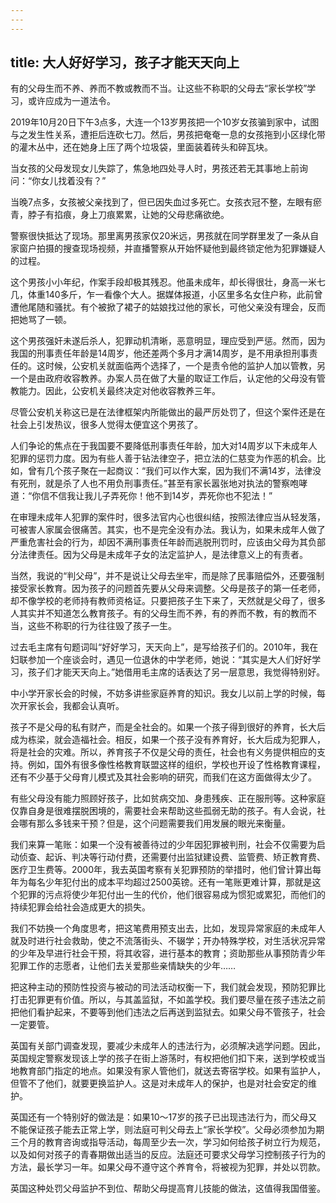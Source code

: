 ```yaml
---
---
---
```

title: 大人好好学习，孩子才能天天向上
---




有的父母生而不养、养而不教或教而不当。让这些不称职的父母去“家长学校”学习，或许应成为一道法令。

2019年10月20日下午3点多，大连一个13岁男孩把一个10岁女孩骗到家中，试图与之发生性关系，遭拒后连砍七刀。然后，男孩把奄奄一息的女孩拖到小区绿化带的灌木丛中，还在她身上压了两个垃圾袋，里面装着砖头和碎瓦块。

当女孩的父母发现女儿失踪了，焦急地四处寻人时，男孩还若无其事地上前询问：“你女儿找着没有？”

当晚7点多，女孩被父亲找到了，但已因失血过多死亡。女孩衣冠不整，左眼有瘀青，脖子有掐痕，身上刀痕累累，让她的父母悲痛欲绝。

警察很快抵达了现场。那里离男孩家仅20米远，男孩就在同学群里发了一条从自家窗户拍摄的搜查现场视频，并直播警察从开始怀疑他到最终锁定他为犯罪嫌疑人的过程。

这个男孩小小年纪，作案手段却极其残忍。他虽未成年，却长得很壮，身高一米七几，体重140多斤，乍一看像个大人。据媒体报道，小区里多名女住户称，此前曾遭他尾随和骚扰。有个被掀了裙子的姑娘找过他的家长，可他父亲没有理会，反而把她骂了一顿。

这个男孩强奸未遂后杀人，犯罪动机清晰，恶意明显，理应受到严惩。然而，因为我国的刑事责任年龄是14周岁，他还差两个多月才满14周岁，是不用承担刑事责任的。这时候，公安机关就面临两个选择了，一个是责令他的监护人加以管教，另一个是由政府收容教养。办案人员在做了大量的取证工作后，认定他的父母没有管教能力。因此，公安机关最终决定对他收容教养三年。

尽管公安机关称这已是在法律框架内所能做出的最严厉处罚了，但这个案件还是在社会上引发热议，很多人觉得太便宜这个男孩了。

人们争论的焦点在于我国要不要降低刑事责任年龄，加大对14周岁以下未成年人犯罪的惩罚力度。因为有些人善于钻法律空子，把立法的仁慈变为作恶的机会。比如，曾有几个孩子聚在一起商议：“我们可以作大案，因为我们不满14岁，法律没有死刑，就是杀了人也不用负刑事责任。”甚至有家长嚣张地对执法的警察咆哮道：“你信不信我让我儿子弄死你！他不到14岁，弄死你也不犯法！”

在审理未成年人犯罪的案件时，很多法官内心也很纠结，按照法律应当从轻发落，可被害人家属会很痛苦。其实，也不是完全没有办法。我认为，如果未成年人做了严重危害社会的行为，却因不满刑事责任年龄而逃脱刑罚时，应该由父母为其负部分法律责任。因为父母是未成年子女的法定监护人，是法律意义上的有责者。

当然，我说的“判父母”，并不是说让父母去坐牢，而是除了民事赔偿外，还要强制接受家长教育。因为孩子的问题首先要从父母来调整。父母是孩子的第一任老师，却不像学校的老师持有教师资格证。只要把孩子生下来了，天然就是父母了，很多人其实并不知道怎么教育孩子。有的父母生而不养，有的养而不教，有的教而不当，这些不称职的行为往往毁了孩子一生。

过去毛主席有句题词叫“好好学习，天天向上”，是写给孩子们的。2010年，我在妇联参加一个座谈会时，遇见一位退休的中学老师，她说：“其实是大人们好好学习，孩子们才能天天向上。”她借用毛主席的话表达了另一层意思，我觉得特别好。

中小学开家长会的时候，不妨多讲些家庭养育的知识。我女儿以前上学的时候，每次开家长会，我都会认真听。

孩子不是父母的私有财产，而是全社会的。如果一个孩子得到很好的养育，长大后成为栋梁，就会造福社会。相反，如果一个孩子没有养育好，长大后成为犯罪人，将是社会的灾难。所以，养育孩子不仅是父母的责任，社会也有义务提供相应的支持。例如，国外有很多像性格教育联盟这样的组织，学校也开设了性格教育课程，还有不少基于父母育儿模式及其社会影响的研究，而我们在这方面做得太少了。

有些父母没有能力照顾好孩子，比如贫病交加、身患残疾、正在服刑等。这种家庭仅靠自身是很难摆脱困境的，需要社会来帮助这些孤弱无助的孩子。有人会说，社会哪有那么多钱来干预？但是，这个问题需要我们用发展的眼光来衡量。

我们来算一笔账：如果一个没有被善待过的少年因犯罪被判刑，社会不仅需要为启动侦查、起诉、判决等行动付费，还需要付出监狱建设费、监管费、矫正教育费、医疗卫生费等。2000年，我去英国考察有关犯罪预防的举措时，他们曾计算出每年为每名少年犯付出的成本平均超过2500英镑。还有一笔账更难计算，那就是这个犯罪的污点将使少年犯付出一生的代价，他们很容易成为惯犯或累犯，而他们的持续犯罪会给社会造成更大的损失。

我们不妨换一个角度思考，把这笔费用预支出去，比如，发现异常家庭的未成年人就及时进行社会救助，使之不流落街头、不辍学；开办特殊学校，对生活状况异常的少年及早进行社会干预，将其收容，进行基本的教育；资助那些从事预防青少年犯罪工作的志愿者，让他们去关爱那些亲情缺失的少年……

把这种主动的预防性投资与被动的司法活动权衡一下，我们就会发现，预防犯罪比打击犯罪更有价值。所以，与其盖监狱，不如盖学校。我们要尽量在孩子违法之前把他们看护起来，不要等到他们违法之后再送到监狱去。如果父母不管孩子，社会一定要管。

英国有关部门调查发现，要减少未成年人的违法行为，必须解决逃学问题。因此，英国规定警察发现该上学的孩子在街上游荡时，有权把他们扣下来，送到学校或当地教育部门指定的地点。如果没有家人管他们，就送去寄宿学校。如果有监护人，但管不了他们，就要更换监护人。这是对未成年人的保护，也是对社会安定的维护。

英国还有一个特别好的做法是：如果10～17岁的孩子已出现违法行为，而父母又不能保证孩子能去正常上学，则法庭可判父母去上“家长学校”。父母必须参加为期三个月的教育咨询或指导活动，每周至少去一次，学习如何给孩子树立行为规范，以及如何对孩子的青春期做出适当的反应。法庭还可要求父母学习控制孩子行为的方法，最长学习一年。如果父母不遵守这个养育令，将被视为犯罪，并处以罚款。

英国这种处罚父母监护不到位、帮助父母提高育儿技能的做法，这值得我国借鉴。